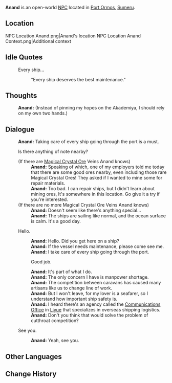 {{Meta
<!-- Remove this template after adding the missing info -->
|missing_NPC_profile  = yes
}}
{{Character Infobox
|type             = Open-World NPC
|image            = NPC Anand.png
|region           = Sumeru
|location         = Sumeru
|affiliation      = 
|title            = Ship Technician
}}
'''Anand''' is an open-world [[NPC]] located in [[Port Ormos]], [[Sumeru]].

==Location==
<gallery>
NPC Location Anand.png|Anand's location
NPC Location Anand Context.png|Additional context
</gallery>
<!--
==Profile==
Detailed story/lore information goes here.
''(To be added.)''

===Appearance===
Keep appearance section short and concise. Limit to 2 paragraphs with 3-4 sentences each.
''(To be added.)''

==Quests and Events==
{{Quests and Events}}
-->
==Idle Quotes==
{{Dialogue Start}}
:{{DIcon|Idle}} Every ship...
::{{A|VO Anand 01.ogg}} "Every ship deserves the best maintenance."
{{Dialogue End}}

==Thoughts==
{{All Schemes to Know Explanation|name=Anand}}
{{Dialogue Start}}
:{{A|VO Anand All Schemes to Know 01.ogg}} '''Anand:''' (Instead of pinning my hopes on the Akademiya, I should rely on my own two hands.)
{{Dialogue End}}

==Dialogue==
{{Dialogue Start}}
:'''Anand:''' Taking care of every ship going through the port is a must.
:{{cx}}
:{{DIcon|!}} Is there anything of note nearby?
:;(If there are [[Magical Crystal Ore]] Veins Anand knows)
::'''Anand:''' Speaking of which, one of my employers told me today that there are some good ores nearby, even including those rare Magical Crystal Ores! They asked if I wanted to mine some for repair materials.
::'''Anand:''' Too bad. I can repair ships, but I didn't learn about mining ores, It's somewhere in this location. Go give it a try if you're interested.
:;(If there are no more Magical Crystal Ore Veins Anand knows)
::'''Anand:''' Doesn't seem like there's anything special...
::'''Anand:''' The ships are sailing like normal, and the ocean surface is calm. It's a good day.
:{{DIcon}} Hello.
::'''Anand:''' Hello. Did you get here on a ship?
::'''Anand:''' If the vessel needs maintenance, please come see me.
::'''Anand:''' I take care of every ship going through the port.
::{{DIcon}} Good job.
::'''Anand:''' It's part of what I do.
::'''Anand:''' The only concern I have is manpower shortage.
::'''Anand:''' The competition between caravans has caused many artisans like us to change line of work.
::'''Anand:''' But I won't leave, for my lover is a seafarer, so I understand how important ship safety is.
::'''Anand:''' I heard there's an agency called the [[Communications Office]] in [[Liyue]] that specializes in overseas shipping logistics.
::'''Anand:''' Don't you think that would solve the problem of cutthroat competition?
:{{DIcon}} See you.
::'''Anand:''' Yeah, see you.
{{Dialogue End}}
<!--
==Event Dialogue==
===Event Name===
{{Dialogue Start}}
:'''{{subst:PAGENAME}}:'''
{{Dialogue End}}

==Trivia==
* 
-->
==Other Languages==
{{Other Languages
|default_hidden = 1
|en      = Anand
|zhs     = 阿南德
|zhs_rm  = Ānándé
|zht     = 阿南德
|zht_rm  = Ānándé
|ja      = アーナンド
|ja_rm   = Aanando
|ko      = 아난드
|es      = Anand
|fr      = Anand
|ru      = Ананд
|th      = Anand
|vi      = Anand
|de      = Anand
|id      = Anand
|pt      = Anand
|tr      = Anand
|it      = Anand
}}

==Change History==
{{Change History|3.0}}
<!--
==References==
{{Reflist}}
-->
